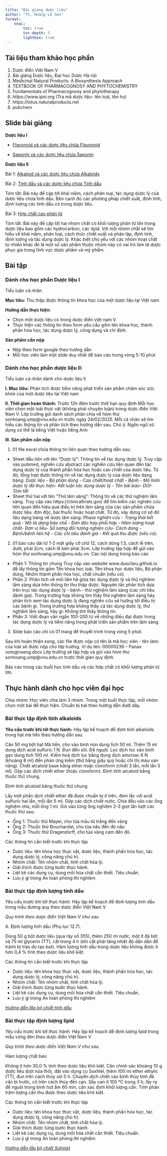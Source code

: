```yaml
---
title: "Bài giảng dược liệu"
author: "TS. Hoàng Lê Sơn"
format: 
    html: 
        toc: true
        toc-depth: 3
        lightbox: true
---
```

## Tài liệu tham khảo học phần 

1. Dược điển Việt Nam V
2. Bài giảng Dược liệu, Đại học Dược Hà nội
3. Medicinal Natural Products: A Biosynthesis Approach
4. TEXTBOOK OF PHARMACOGNOSY AND PHYTOCHEMISTRY
5. Fundamentals of Pharmacognosy and phytotherapy
6. https://www.ipni.org (Tra mã dược liệu- tên loài, tên họ)
7. https://lotus.naturalproducts.net
8. pubchem

## Slide bài giảng 

**Dược liệu I**

- [Flavonoid và các dược liệu chứa Flavonoid](../Duoc_lieu/flavonoids.qmd)

- [Saponin và các dược liệu chứa Saponin](../Duoc_lieu/saponin.qmd)

**Dược liệu II**

Bài 1: [Alkaloid và các dược liệu chứa Alkaloids](../Duoc_lieu/alkaloid.qmd)

Bài 2: [Tinh dầu và các dược liệu chứa Tinh dầu](../Duoc_lieu/Tinhdau.qmd)

Tóm tắt: Bài này đề cập tới khái niệm, cách phân loại, tác dụng dược lý của dược liệu chứa tinh dầu. Bên cạnh đó các phương pháp chiết suất, định tính, định lượng các tinh dầu có trong dược liệu. 

Bài 3: [Hợp chất cao phân tử](../Duoc_lieu/Macro.qmd)

Tóm tắt: Bài này đề cập tới hai nhóm chất có khối lượng phân tử lớn trong dược liệu bao gồm các hydrocarbon, các lipid. Với mỗi nhóm chất sẽ tìm hiểu về khái niệm, phân loại, cách thức chiết xuất và phân lập, định tính, định lượng và tác dụng dược lý. Khác biệt chủ yếu với các nhóm hoạt chất tự nhiên khác đó là một số sản phẩm thuộc nhóm này có vai trò làm tá dược phục gia trong lĩnh vực dược phẩm và mỹ phẩm. 

## Bài tập

### Dành cho học phần Dược liệu I

Tiểu luận cá nhân

**Mục tiêu:** Thu thập được thông tin khoa học của một dược liệu tại Việt nam

**Hướng dẫn thực hiện:**

- Chọn một dược liệu có trong dược điển việt nam V.
- Thực hiện các thông tin theo form yêu cầu gồm tên khoa học, thành phần hóa học, tác dụng dược lý, công dụng và chỉ định.

**Sản phẩm cần nộp**

- Nộp theo form google theo hướng dẫn
- Mỗi học viên làm một slide duy nhất để báo cáo trong vòng 5-10 phút

### Dành cho học phần dược liệu II:

Tiểu luận cá nhân dành cho dược liệu II

**I. Mục tiêu:** Phân tích được tiềm năng phát triển sản phẩm chăm sóc sức khỏe của một dược liệu tại Việt nam

**II. Thời gian hoàn thành:** Trước 12h đêm trước thời hạn quy định
Mỗi học viên  chọn một loài thực vật (không phải chuyên luận) trong dược điển Việt Nam V. Lớp trưởng gửi danh sách phân chia về hòm thư sonhoang.ump@vnu.edu.vn trước ngày 24/02/2025. 
Mỗi cá nhân sẽ tìm hiểu các thông tin và phân tích theo hướng dẫn sau. Chú ý: Ngôn ngữ sử dụng có thể là tiếng Việt hoặc tiếng Anh

**III. Sản phẩm cần nộp**

1. 01 file excel chứa thông tin liên quan theo hướng dẫn sau:

- Sheet đầu tiên với tên "Dược lý": Thông tin về tác dụng dược lý. Truy cập vào pubmed, nghiên cứu abstract các nghiên cứu liên quan đến tác dụng dược lý của thành phần hóa học hoặc cao chiết của dược liệu. Từ đó, tổng hợp được thông tin về tác dụng dược lý của dược liệu dạng bảng: *Dược liệu - Bộ phận dùng - Cao chiết/hoạt chất - Bệnh - Mô hình dược lý đã thực hiện- Kết luận tác dụng dược lý - Tên bài báo- DOI- Tóm tắt*
- Sheet thứ hai với tên "Thử lâm sàng": Thông tin về các thử nghiệm lâm sàng. Truy cập vào https://clinicaltrials.gov/ để tìm kiếm các nghiên cứu liên quan đến hiệu quả điều trị trên lâm sàng của các sản phẩm chứa dược liệu: đơn độc, bài thuốc hoặc hoạt chất. Từ đó, xây dựng cơ sở dữ liệu dạng bảng về dược lâm sàng: *Phase nghiên cứu - Trạng thái kết quả - Mô tả dạng bào chế - Đơn độc hay phối hợp - Hàm lượng hoạt chất- Đơn vị liều- Số lượng đối tượng nghiên cứu-  Cách dùng - Bệnh/bệnh liên hệ - Các chỉ tiêu đánh giá - Kết quả thu được (nếu có)*.

2. 01 báo cáo dài từ 1-2 mặt giấy cỡ chữ 12, cách dòng 1.5, cách lề trên, dưới, phải 2cm, cách lề bên phải 3cm. Lớp trưởng tập hợp để gửi vào hòm thư sonhoang.ump@vnu.edu.vn. Các nội dung trong báo cáo 

- Phần 1: Thông tin chung Truy cập vào website www.duoclieu.github.io để lấy thông tin gồm Tên khoa học loài, Tên khoa học dược liệu, Bộ phận dùng, Nhóm thành phần hóa học, chất chuẩn (nếu có). 
- Phần 2: Phân tích về mối liên hệ giữa tác dụng dược lý và thử nghiệm lâm sàng dựa trên thông tin thu thập được. Nguyên tắc phân tích dựa trên trục tác dụng dược lý - bệnh - thử nghiệm lâm sàng (các chỉ tiêu đánh giá). Trong trường hợp không tìm thấy thử nghiệm lâm sàng hãy phân tích xem tác dụng dược lý đang nghiên cứu sẽ hướng tới điều trị các bệnh gì. Trong trường hợp không thấy cả tác dụng dược lý, thử nghiệm lâm sàng, hãy gi: Không tìm thấy thông tin.
- Phần 3: Viết đoạn văn ngắn 100-200 từ về những điều đạt được trong tác dụng dược lý và tiềm năng trong phát triển sản phẩm trên lâm sàng.

3. Slide báo cáo chỉ có 01 trang để thuyết trình trong vòng 5 phút. 

Sau khi hoàn thiện xong, các file được nộp có tên là mã học viên - tên latin của loài sẽ được nộp cho lớp trưởng. Ví dụ tên: 00000236 – Panax notoginseng.docx Lớp trưởng sẽ tập hợp và gửi vào hòm thư sonhoang.ump@vnu.edu.vn trước thời gian quy định. 

Báo cáo trong các buổi học tinh dầu và các hợp chất có khối lượng phân tử lớn. 


## Thực hành dành cho học viên  đại học

Chia nhóm: Học viên chia làm 3 nhóm.  Trong một buổi thực tập, mỗi nhóm chọn một bài để thực hiện. Chuẩn bị bài theo hướng dẫn dưới dây.


### Bài thực tập định tính alkaloids


**Yêu cầu trước khi tới thực hành:** Hãy lập kế hoạch để định tính alkaloids trong hạt mã tiền theo hướng dẫn sau. 

Cân 50 mg bột hạt Mã tiền, cho vāo bình nón dung tích 50 ml. Thêm 15 ml dung dịch acid sulfuric 1 N. Ðun đến sôi. Ðể nguội. Lọc dịch lọc vāo bình gạn dung tích 100 ml. Kiềm hoá dịch lọc bằng dung dịch amoniac 6 N (khoảng 8 ml) đến phản ứng kiềm (thử bằng giấy quỳ hoặc chỉ thị màu vạn năng). Chiết alcaloid base bằng ether hoặc cloroform (chiết 3 lần, mỗi lần 5 ml). Gộp các dịch chiết ether (hoặc cloroform). Định tính alcaloid bằng thuốc thử chung.

Ðịnh tính alcaloid bằng thuốc thử chung

Lấy một phần dịch chiết ether đã  được chuẩn bị ở trên, đem lắc với acid sulfuric hai lần, mỗi lần 5 ml. Gộp các dịch chiết nước. Chia đều vāo các ống nghiệm nhỏ, mỗi ống 1 ml. Giỏ vāo từng ống nghiệm 2-3 giọt lần lượt các thuốc thử sau:       

- Ống 1: Thuốc thử Mayer, cho tủa māu từ trắng đến vāng
- Ống 2: Thuốc thử Bouchardat, cho tủa nâu đến đỏ nâu
- Ống 3: Thuốc thử Dragendorff, cho tủa vāng cam đến đỏ.

Các thông tin cần biết trước khi thực tập 

- Dược liệu: tên khoa học thực vật, dược liệu, thành phần hóa học, tác dụng dược lý, công năng chủ trị.
- Nhóm chất: Tên nhóm chất, tính chất hóa lý.
- Giải thích được từng bước thực hành.
- Liệt kê các dụng cụ, dung môi hóa chất cần thiết. Tiêu chuẩn.
- Lưu ý gì trong An toàn phòng thí nghiệm

### Bài thực tập định lượng tinh dầu


*Yêu cầu trước khi tới thực hành:* Hãy lập kế hoạch để định lượng tinh dầu trong mẫu đương quy theo dược điển Việt Nam V

*Quy trình theo dược điển Việt Nam V như sau*

A. Định lượng tinh dầu (Phụ lục 12.7).

Dùng 50 g bột dược liệu (qua rây số 355), thêm 250 ml nước, một ít đá bột và 75 ml glycerin (TT), cất trong 4 h (khi cất phải tăng nhiệt độ dần dần để tránh bị trào do tạo bọt). Hàm lượng tinh dầu trong dược liệu không được ít hơn 0,4 % tính theo dược liệu khô kiệt.

Các thông tin cần biết trước khi thực tập 

- Dược liệu: tên khoa học thực vật, dược liệu, thành phần hóa học, tác dụng dược lý, công năng chủ trị.
- Nhóm chất: Tên nhóm chất, tính chất hóa lý.
- Giải thích được từng bước thực hành.
- Liệt kê các dụng cụ, dung môi hóa chất cần thiết. Tiêu chuẩn.
- Lưu ý gì trong An toàn phòng thí nghiệm


[*Hướng dẫn lắp bộ chiết tinh dầu*](https://youtu.be/_5vCT-mvGok)

### Bài thực tập định lượng lipid

*Yêu cầu trước khi tới thực hành:* Hãy lập kế hoạch để định lượng lipid trong mẫu vừng đen theo dược điển Việt Nam V

*Quy trình theo dược điển Việt Nam V như sau*

Hàm lượng chất béo

Không ít hơn 30,0 % tính theo dược liệu khô kiệt. Cân chính xác khoảng 10 g dược liệu (bột nửa thô), đặt vào dụng cụ Soxhlel, thêm 100 ml ether ethylic (TT), đun trên cách thủy sôi 5 h. Chuyển dịch chiết vào bình thủy tinh đã cân bì trước, cô trên cách thủy đến cạn. Sấy cạn ở 105 °C trong 3 h, lấy ra để nguội trong bình hút ẩm 60 min, cân xác định khối lượng cắn. Tính phần trăm lượng cắn thu được theo dược liệu khô kiệt.

Các thông tin cần biết trước khi thực tập 

- Dược liệu: tên khoa học thực vật, dược liệu, thành phần hóa học, tác dụng dược lý, công năng chủ trị.
- Nhóm chất: Tên nhóm chất, tính chất hóa lý.
- Giải thích được từng bước thực hành.
- Liệt kê các dụng cụ, dung môi hóa chất cần thiết. Tiêu chuẩn.
- Lưu ý gì trong An toàn phòng thí nghiệm

[*Hướng dẫn lắp bộ chiết Sohxlet*](https://youtu.be/_5vCT-mvGok)
